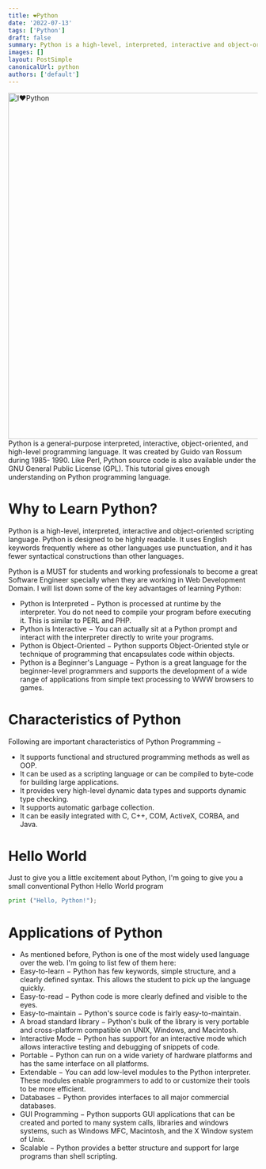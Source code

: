 ```yaml
---
title: ❤️Python
date: '2022-07-13'
tags: ['Python']
draft: false
summary: Python is a high-level, interpreted, interactive and object-oriented scripting language. Python is designed to be highly readable.
images: []
layout: PostSimple
canonicalUrl: python
authors: ['default']
---
```

<div className="grid place-items-center">
  <img
    className="inline rounded-lg"
    src="https://wallpapercave.com/wp/wp4850110.png"
    alt="I❤️Python"
    width="700"
    height="700"
  />
</div>
Python is a general-purpose interpreted, interactive, object-oriented, and high-level programming language. It was created by Guido van Rossum during 1985- 1990. Like Perl, Python source code is also available under the GNU General Public License (GPL). This tutorial gives enough understanding on Python programming language.

# Why to Learn Python?
Python is a high-level, interpreted, interactive and object-oriented scripting language. Python is designed to be highly readable. It uses English keywords frequently where as other languages use punctuation, and it has fewer syntactical constructions than other languages.

Python is a MUST for students and working professionals to become a great Software Engineer specially when they are working in Web Development Domain. I will list down some of the key advantages of learning Python:
- Python is Interpreted − Python is processed at runtime by the interpreter. You do not need to compile your program before executing it. This is similar to PERL and PHP.
- Python is Interactive − You can actually sit at a Python prompt and interact with the interpreter directly to write your programs.
- Python is Object-Oriented − Python supports Object-Oriented style or technique of programming that encapsulates code within objects.
- Python is a Beginner's Language − Python is a great language for the beginner-level programmers and supports the development of a wide range of applications from simple text processing to WWW browsers to games.

# Characteristics of Python
Following are important characteristics of Python Programming −
- It supports functional and structured programming methods as well as OOP.
- It can be used as a scripting language or can be compiled to byte-code for building large applications.
- It provides very high-level dynamic data types and supports dynamic type checking.
- It supports automatic garbage collection.
- It can be easily integrated with C, C++, COM, ActiveX, CORBA, and Java.

# Hello World
Just to give you a little excitement about Python, I'm going to give you a small conventional Python Hello World program
```Python
print ("Hello, Python!");
```

# Applications of Python
- As mentioned before, Python is one of the most widely used language over the web. I'm going to list few of them here:
- Easy-to-learn − Python has few keywords, simple structure, and a clearly defined syntax. This allows the student to pick up the language quickly.
- Easy-to-read − Python code is more clearly defined and visible to the eyes.
- Easy-to-maintain − Python's source code is fairly easy-to-maintain.
- A broad standard library − Python's bulk of the library is very portable and cross-platform compatible on UNIX, Windows, and Macintosh.
- Interactive Mode − Python has support for an interactive mode which allows interactive testing and debugging of snippets of code.
- Portable − Python can run on a wide variety of hardware platforms and has the same interface on all platforms.
- Extendable − You can add low-level modules to the Python interpreter. These modules enable programmers to add to or customize their tools to be more efficient.
- Databases − Python provides interfaces to all major commercial databases.
- GUI Programming − Python supports GUI applications that can be created and ported to many system calls, libraries and windows systems, such as Windows MFC, Macintosh, and the X Window system of Unix.
- Scalable − Python provides a better structure and support for large programs than shell scripting.